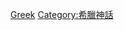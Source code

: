 {{Commons category|Paintings of Greek mythology}}
{{Cat main|西方藝術和文學中的希臘神話}}

[[Category:神話主題畫作|Greek]]
[[Category:希臘神話|Category:希臘神話]]